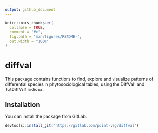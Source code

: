 ```yaml
---
output: github_document
---
```


<!-- README.md is generated from README.Rmd. Please edit that file -->

```r
knitr::opts_chunk$set(
  collapse = TRUE,
  comment = "#>",
  fig.path = "man/figures/README-",
  out.width = "100%"
)
```

# diffval

<!-- badges: start -->
<!-- badges: end -->

This package contains functions to find, explore and visualize patterns of differential species in phytosociological tables, using the DiffVal1 and TotDiffVal1 indices.

## Installation

You can install the package from GitLab.

```r
devtools::install_git("https://gitlab.com/point-veg/diffval")
```
